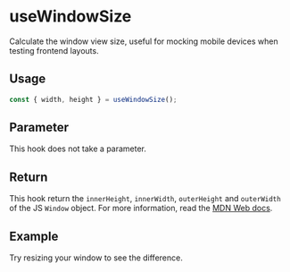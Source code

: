
<Meta title="Hooks/useWindowSize" />

# useWindowSize

Calculate the window view size, useful for mocking mobile devices when testing frontend layouts.

## Usage

```typescript
const { width, height } = useWindowSize();
```

## Parameter

This hook does not take a parameter.

## Return

This hook return the `innerHeight`, `innerWidth`, `outerHeight` and `outerWidth` of
the JS `Window` object. For more information, read the [MDN Web docs](https://developer.mozilla.org/en-US/docs/Web/API/Window).

## Example

<Canvas>
  <Story story={useWindowSizeDemo} />
</Canvas>

Try resizing your window to see the difference.